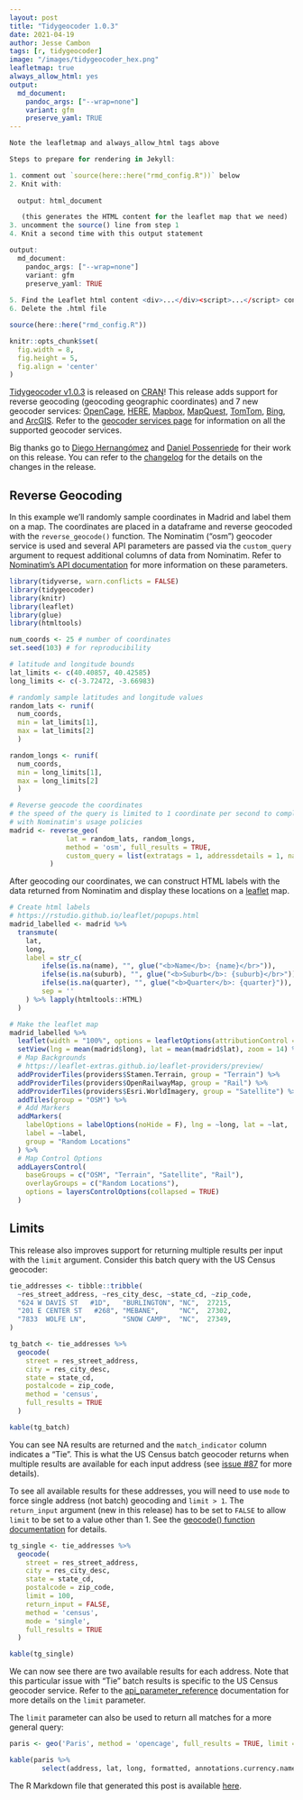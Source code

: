 ```yaml
---
layout: post
title: "Tidygeocoder 1.0.3"
date: 2021-04-19
author: Jesse Cambon
tags: [r, tidygeocoder]
image: "/images/tidygeocoder_hex.png"
leafletmap: true
always_allow_html: yes
output: 
  md_document:
    pandoc_args: ["--wrap=none"]
    variant: gfm
    preserve_yaml: TRUE
---
```


```r
Note the leafletmap and always_allow_html tags above

Steps to prepare for rendering in Jekyll:

1. comment out `source(here::here("rmd_config.R"))` below
2. Knit with:
  
  output: html_document

   (this generates the HTML content for the leaflet map that we need)
3. uncomment the source() line from step 1
4. Knit a second time with this output statement

output: 
  md_document:
    pandoc_args: ["--wrap=none"]
    variant: gfm
    preserve_yaml: TRUE 
    
5. Find the Leaflet html content <div>...</div><script>...</script> content and paste it into the .md file.
6. Delete the .html file
```

```r
source(here::here("rmd_config.R"))

knitr::opts_chunk$set(
  fig.width = 8,
  fig.height = 5,
  fig.align = 'center'
)
```

[Tidygeocoder v1.0.3](https://jessecambon.github.io/tidygeocoder/) is released on  [CRAN](https://cran.r-project.org/package=tidygeocoder)! This release adds support for reverse geocoding (geocoding geographic coordinates) and 7 new geocoder services: [OpenCage](https://opencagedata.com/), [HERE](https://developer.here.com/products/geocoding-and-search), [Mapbox](https://docs.mapbox.com/api/search/),  [MapQuest](https://developer.mapquest.com/documentation/geocoding-api/), [TomTom](https://developer.tomtom.com/search-api/search-api-documentation/geocoding), [Bing](https://docs.microsoft.com/en-us/bingmaps/rest-services/locations/), and [ArcGIS](https://developers.arcgis.com/rest/geocode/api-reference/overview-world-geocoding-service.htm). Refer to the [geocoder services page](https://jessecambon.github.io/tidygeocoder/articles/geocoder_services.html) for information on all the supported geocoder services.

Big thanks go to [Diego Hernangómez](https://github.com/dieghernan) and [Daniel Possenriede](https://github.com/dpprdan) for their work on this release. You can refer to the [changelog](https://jessecambon.github.io/tidygeocoder/news/index.html) for the details on the changes in the release.

## Reverse Geocoding

In this example we'll randomly sample coordinates in Madrid and label them on a map. The coordinates are placed in a dataframe and reverse geocoded with the `reverse_geocode()` function. The Nominatim ("osm") geocoder service is used and several API parameters are passed via the `custom_query` argument to request additional columns of data from Nominatim. Refer to [Nominatim's API documentation](https://nominatim.org/release-docs/latest/api/Reverse/) for more information on these parameters.


```r
library(tidyverse, warn.conflicts = FALSE)
library(tidygeocoder)
library(knitr)
library(leaflet)
library(glue)
library(htmltools)

num_coords <- 25 # number of coordinates
set.seed(103) # for reproducibility

# latitude and longitude bounds
lat_limits <- c(40.40857, 40.42585)
long_limits <- c(-3.72472, -3.66983)

# randomly sample latitudes and longitude values
random_lats <- runif(
  num_coords, 
  min = lat_limits[1], 
  max = lat_limits[2]
  )

random_longs <- runif(
  num_coords, 
  min = long_limits[1], 
  max = long_limits[2]
  )

# Reverse geocode the coordinates
# the speed of the query is limited to 1 coordinate per second to comply
# with Nominatim's usage policies
madrid <- reverse_geo(
              lat = random_lats, random_longs, 
              method = 'osm', full_results = TRUE,
              custom_query = list(extratags = 1, addressdetails = 1, namedetails = 1)
          )
```

After geocoding our coordinates, we can construct HTML labels with the data returned from Nominatim and display these locations on a [leaflet](http://rstudio.github.io/leaflet/) map.

```r
# Create html labels
# https://rstudio.github.io/leaflet/popups.html
madrid_labelled <- madrid %>%
  transmute(
    lat, 
    long, 
    label = str_c(
        ifelse(is.na(name), "", glue("<b>Name</b>: {name}</br>")),
        ifelse(is.na(suburb), "", glue("<b>Suburb</b>: {suburb}</br>")),
        ifelse(is.na(quarter), "", glue("<b>Quarter</b>: {quarter}")),
        sep = ''
    ) %>% lapply(htmltools::HTML)
  )

# Make the leaflet map
madrid_labelled %>% 
  leaflet(width = "100%", options = leafletOptions(attributionControl = FALSE)) %>%
  setView(lng = mean(madrid$long), lat = mean(madrid$lat), zoom = 14) %>%
  # Map Backgrounds
  # https://leaflet-extras.github.io/leaflet-providers/preview/
  addProviderTiles(providers$Stamen.Terrain, group = "Terrain") %>%
  addProviderTiles(providers$OpenRailwayMap, group = "Rail") %>%
  addProviderTiles(providers$Esri.WorldImagery, group = "Satellite") %>%
  addTiles(group = "OSM") %>%
  # Add Markers
  addMarkers(
    labelOptions = labelOptions(noHide = F), lng = ~long, lat = ~lat,
    label = ~label,
    group = "Random Locations"
  ) %>%
  # Map Control Options
  addLayersControl(
    baseGroups = c("OSM", "Terrain", "Satellite", "Rail"),
    overlayGroups = c("Random Locations"),
    options = layersControlOptions(collapsed = TRUE)
  )
```

## Limits

This release also improves support for returning multiple results per input with the `limit` argument. Consider this batch query with the US Census geocoder:

```r
tie_addresses <- tibble::tribble(
  ~res_street_address, ~res_city_desc, ~state_cd, ~zip_code,
  "624 W DAVIS ST   #1D",   "BURLINGTON", "NC",  27215,
  "201 E CENTER ST   #268", "MEBANE",     "NC",  27302,
  "7833  WOLFE LN",         "SNOW CAMP",  "NC",  27349,
)

tg_batch <- tie_addresses %>%
  geocode(
    street = res_street_address,
    city = res_city_desc,
    state = state_cd,
    postalcode = zip_code,
    method = 'census', 
    full_results = TRUE
  )
```
```r
kable(tg_batch)
```

You can see NA results are returned and the `match_indicator` column indicates a "Tie". This is what the US Census batch geocoder returns when multiple results are available for each input address (see [issue #87](https://github.com/jessecambon/tidygeocoder/issues/87) for more details). 

To see all available results for these addresses, you will need to use `mode` to force single address (not batch) geocoding and `limit > 1`. The `return_input` argument (new in this release) has to be set to `FALSE` to allow `limit` to be set to a value other than 1. See the [geocode() function documentation](https://jessecambon.github.io/tidygeocoder/reference/geocode.html) for details.

```r
tg_single <- tie_addresses %>%
  geocode(
    street = res_street_address,
    city = res_city_desc,
    state = state_cd,
    postalcode = zip_code,
    limit = 100,
    return_input = FALSE,
    method = 'census', 
    mode = 'single',
    full_results = TRUE
  )
```
```r
kable(tg_single)
```

We can now see there are two available results for each address. Note that this particular issue with "Tie" batch results is specific to the US Census geocoder service. Refer to the [api_parameter_reference](https://jessecambon.github.io/tidygeocoder/reference/api_parameter_reference.html) documentation for more details on the `limit` parameter.

The `limit` parameter can also be used to return all matches for a more general query:

```r
paris <- geo('Paris', method = 'opencage', full_results = TRUE, limit = 10)
```
```r
kable(paris %>%
        select(address, lat, long, formatted, annotations.currency.name))
```

The R Markdown file that generated this post is available [here](https://github.com/jessecambon/jessecambon.github.io/blob/main/_posts/2021-04-19-tidygeocoder-1-0-3.Rmd).

